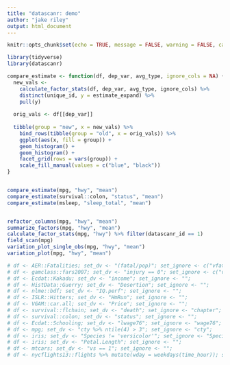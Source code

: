 ```yaml
---
title: "datascanr: demo"
author: "jake riley"
output: html_document
---
```


```r
knitr::opts_chunk$set(echo = TRUE, message = FALSE, warning = FALSE, cache = T, comment = "")
```

```r
library(tidyverse)
library(datascanr)
```

```r
compare_estimate <- function(df, dep_var, avg_type, ignore_cols = NA) {
  new_vals <- 
    calculate_factor_stats(df, dep_var, avg_type, ignore_cols) %>% 
    distinct(unique_id, y = estimate_expand) %>% 
    pull(y)
  
  orig_vals <- df[[dep_var]]
  
  tibble(group = "new", x = new_vals) %>% 
    bind_rows(tibble(group = "old", x = orig_vals)) %>% 
    ggplot(aes(x, fill = group)) +
    geom_histogram() +
    geom_histogram() +
    facet_grid(rows = vars(group)) +
    scale_fill_manual(values = c("blue", "black"))
}


compare_estimate(mpg, "hwy", "mean")
compare_estimate(survival::colon, "status", "mean")
compare_estimate(msleep, "sleep_total", "mean")


refactor_columns(mpg, "hwy", "mean")
summarize_factors(mpg, "hwy", "mean")
calculate_factor_stats(mpg, "hwy") %>% filter(datascanr_id == 1)
field_scan(mpg)
variation_plot_single_obs(mpg, "hwy", "mean")
variation_plot(mpg, "hwy", "mean")
```


```r
# df <- AER::Fatalities; set_dv <- "(fatal/pop)"; set_ignore <- c("vfatcount", "Obs.", "casenum");
# df <- gamclass::fars2007; set_dv <- "injury == 0"; set_ignore <- c("vfatcount", "Obs.", "casenum");
# df <- Ecdat::Kakadu; set_dv <- "income"; set_ignore <- "";
# df <- HistData::Guerry; set_dv <- "Desertion"; set_ignore <- "";
# df <- nlme::bdf; set_dv <- "IQ.perf"; set_ignore <- "";
# df <- ISLR::Hitters; set_dv <- "HmRun"; set_ignore <- "";
# df <- VGAM::car.all; set_dv <- "Price"; set_ignore <- "";
# df <- survival::flchain; set_dv <- "death"; set_ignore <- "chapter";
# df <- survival::colon; set_dv <- "status"; set_ignore <- "";
# df <- Ecdat::Schooling; set_dv <- "lwage76"; set_ignore <- "wage76";
# df <- mpg; set_dv <- "cty %>% ntile(4) > 3"; set_ignore <- "cty";
# df <- iris; set_dv <- "Species != 'versicolor'"; set_ignore <- "Species";
# df <- iris; set_dv <- "Petal.Length"; set_ignore <- "";
# df <- mtcars; set_dv <- "vs == 1"; set_ignore <- "";
# df <- nycflights13::flights %>% mutate(wday = weekdays(time_hour)); set_dv <- "dep_delay"; set_ignore <- c("arr_delay", "dep_time","year", "tailnum", "time_hour");
```
